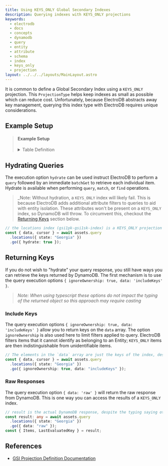 ```yaml
---
title: Using KEYS_ONLY Global Secondary Indexes
description: Querying indexes with KEYS_ONLY projections
keywords:
  - electrodb
  - docs
  - concepts
  - dynamodb
  - query
  - entity
  - attribute
  - schema
  - index
  - keys_only
  - projection
layout: ../../../layouts/MainLayout.astro
---
```


It is common to define a Global Secondary Index using a `KEYS_ONLY` projection. This `ProjectionType` helps keep indexes as small as possible which can reduce cost. Unfortunately, because ElectroDB abstracts away key management, querying this index type with ElectroDB requires unique considerations.

## Example Setup

<blockQuote>
    <h4>Example Setup</h4>
    <details>
        <summary>Table Definition</summary>

        ```json
        {
            "TableName": "electro",
            "KeySchema":[
        {
            "AttributeName":"pk",
            "KeyType":"HASH"
        },
        {
            "AttributeName":"sk",
            "KeyType":"RANGE"
        }
            ],
            "AttributeDefinitions":[
        {
            "AttributeName":"pk",
            "AttributeType":"S"
        },
        {
            "AttributeName":"sk",
            "AttributeType":"S"
        },
        {
            "AttributeName":"gsi1pk",
            "AttributeType":"S"
        },
        {
            "AttributeName":"gsi1sk",
            "AttributeType":"S"
        }
            ],
            "GlobalSecondaryIndexes":[
        {
            "IndexName":"gsi1pk-gsi1sk-index",
            "KeySchema":[
        {
            "AttributeName":"gsi1pk",
            "KeyType":"HASH"
        },
        {
            "AttributeName":"gsi1sk",
            "KeyType":"RANGE"
        }
            ],
            "Projection":{
            "ProjectionType":"ALL"
        }
        }
            ],
            "BillingMode":"PAY_PER_REQUEST"
        }
        ```

    </details>

    <details>
        <summary>Example Entity</summary>

        ```typescript
        import DynamoDB from "aws-sdk/clients/dynamodb";
        import { Entity } from 'electrodb';

        const client = new DynamoDB.DocumentClient();

        const table = 'electro';

        const assets = new Entity({
            model: {
                entity: 'assets',
                version: '1',
                service: 'inventory'
            },
            attributes: {
                assetId: {
                    type: 'string'
                },
                accountId: {
                    type: 'string'
                },
                name: {
                    type: 'string'
                },
                description: {
                    type: 'string'
                },
                city: {
                    type: 'string'
                },
                county: {
                    type: 'string'
                },
                state: {
                    type: 'string'
                },
                zip: {
                    type: 'string'
                }
            },
            indexes: {
                assets: {
                    pk: {
                        field: 'pk',
                        composite: ['accountId']
                    },
                    sk: {
                        field: 'sk',
                        composite: ['assetId']
                    }
                },
                locations: {
                    collection: 'geographics',
                    index: 'gsi1pk-gsi1sk-index',
                    pk: {
                        field: 'gsi1pk',
                        composite: ['state'],
                    },
                    sk: {
                        field: 'gsi1sk',
                        composite: ['county', 'city', 'zip'],
                    }
                }
        }
    }, { table, client });
    ```

    </details>

</blockQuote>

## Hydrating Queries

The execution option `hydrate` can be used instruct ElectroDB to perform a `query` followed by an immediate `batchGet` to retrieve each individual item. Hydrate is available when performing `query`, `match`, or `find` operations.

> \_Note: Without hydration, a `KEYS_ONLY` index will likely fail. This is because ElectroDB adds additional attribute filters to queries to aid with entity isolation. These attributes won't be present on a `KEYS_ONLY` index, so DynamoDB will throw. To circumvent this, checkout the [Returning Keys](#returning-keys) section below.

```typescript
// the locations index (gsi1pk-gsi1sk-index) is a KEYS_ONLY projection
const { data, cursor } = await assets.query
  .locations({ state: "Georgia" })
  .go({ hydrate: true });
```

## Returning Keys

If you do not wish to "hydrate" your query response, you still have ways you can retrieve the keys returned by DynamoDB. The first mechanism is to use the query execution options `{ ignoreOwnership: true, data: 'includeKeys' }`.

> _Note: When using typescript these options do not impact the typing of the returned object so this approach may require casting_

### Include Keys

The query execution options `{ ignoreOwnership: true, data: 'includeKeys' }` allow you to return keys on the `data` array. The option `ignoreOwnership` is also used here to limit filters applied to query. ElectroDB filters items that it cannot identify as belonging to an Entity; `KEYS_ONLY` items are then indistinguishable from unidentifiable items.

```typescript
// The elements in the `data` array are just the keys of the index, despite the typing saying otherwise.
const { data, cursor } = await assets.query
  .locations({ state: "Georgia" })
  .go({ ignoreOwnership: true, data: "includeKeys" });
```

### Raw Responses

The query execution option `{ data: 'raw' }` will return the raw response from DynamoDB. This is one way you can access the results of a `KEYS_ONLY` index.

```typescript
// result is the actual DynamoDB response, despite the typing saying otherwise.
const result: any = await assets.query
  .locations({ state: "Georgia" })
  .go({ data: "raw" });
const { Items, LastEvaluatedKey } = result;
```

## References

- [GSI Projection Definition Documentation](https://docs.aws.amazon.com/amazondynamodb/latest/APIReference/API_Projection.html)
